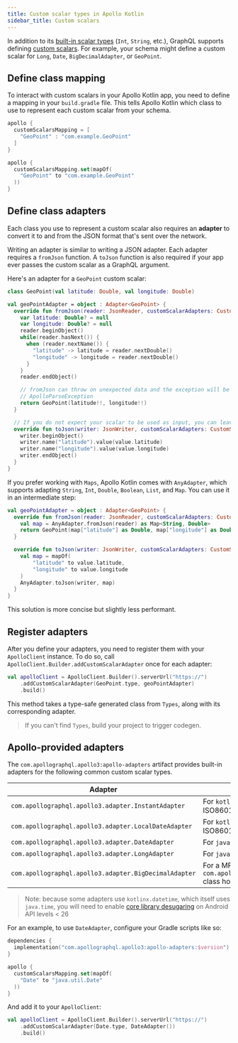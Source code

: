 ```yaml
---
title: Custom scalar types in Apollo Kotlin
sidebar_title: Custom scalars
---
```



In addition to its [built-in scalar types](https://graphql.org/learn/schema/#scalar-types) (`Int`, `String`, etc.), GraphQL supports defining [custom scalars](https://www.apollographql.com/docs/apollo-server/schema/custom-scalars/). For example, your schema might define a custom scalar for `Long`, `Date`, `BigDecimalAdapter`, or `GeoPoint`.

## Define class mapping

To interact with custom scalars in your Apollo Kotlin app, you need to define a mapping in your `build.gradle` file. This tells Apollo Kotlin which class to use to represent each custom scalar from your schema.

<MultiCodeBlock>

```groovy
apollo {
  customScalarsMapping = [
    "GeoPoint" : "com.example.GeoPoint"
  ]
}
```

```kotlin
apollo {
  customScalarsMapping.set(mapOf(
    "GeoPoint" to "com.example.GeoPoint"
  ))
}
```

</MultiCodeBlock>

## Define class adapters

Each class you use to represent a custom scalar also requires an **adapter** to convert it to and from the JSON format that's sent over the network.

Writing an adapter is similar to writing a JSON adapter. Each adapter requires a `fromJson` function. A `toJson` function is also required if your app ever passes the custom scalar as a GraphQL argument.

Here's an adapter for a `GeoPoint` custom scalar:

```kotlin
class GeoPoint(val latitude: Double, val longitude: Double)

val geoPointAdapter = object : Adapter<GeoPoint> {
  override fun fromJson(reader: JsonReader, customScalarAdapters: CustomScalarAdapters): GeoPoint {
    var latitude: Double? = null
    var longitude: Double? = null
    reader.beginObject()
    while(reader.hasNext()) {
      when (reader.nextName()) {
        "latitude" -> latitude = reader.nextDouble()
        "longitude" -> longitude = reader.nextDouble()
      }
    }
    reader.endObject()

    // fromJson can throw on unexpected data and the exception will be wrapped in a
    // ApolloParseException
    return GeoPoint(latitude!!, longitude!!)
  }

  // If you do not expect your scalar to be used as input, you can leave this method as TODO()
  override fun toJson(writer: JsonWriter, customScalarAdapters: CustomScalarAdapters, value: GeoPoint) {
    writer.beginObject()
    writer.name("latitude").value(value.latitude)
    writer.name("longitude").value(value.longitude)
    writer.endObject()
  }
}
```

If you prefer working with `Maps`, Apollo Kotlin comes with `AnyAdapter`, which supports adapting `String`, `Int`, `Double`, `Boolean`, `List`, and `Map`. You can use it in an intermediate step:

```kotlin
val geoPointAdapter = object : Adapter<GeoPoint> {
  override fun fromJson(reader: JsonReader, customScalarAdapters: CustomScalarAdapters): GeoPoint {
    val map = AnyAdapter.fromJson(reader) as Map<String, Double>
    return GeoPoint(map["latitude"] as Double, map["longitude"] as Double)
  }

  override fun toJson(writer: JsonWriter, customScalarAdapters: CustomScalarAdapters, value: GeoPoint) {
    val map = mapOf(
        "latitude" to value.latitude,
        "longitude" to value.longitude
    )
    AnyAdapter.toJson(writer, map)
  }
}
```

This solution is more concise but slightly less performant.

## Register adapters

After you define your adapters, you need to register them with your `ApolloClient` instance. To do so,
call `ApolloClient.Builder.addCustomScalarAdapter` once for each adapter:

```kotlin
val apolloClient = ApolloClient.Builder().serverUrl("https://")
    .addCustomScalarAdapter(GeoPoint.type, geoPointAdapter)
    .build()
```

This method takes a type-safe generated class from `Types`, along with its corresponding adapter.

> If you can't find `Types`, build your project to trigger codegen.


## Apollo-provided adapters

The `com.apollographql.apollo3:apollo-adapters` artifact provides built-in adapters for the following common custom scalar types.

| Adapter | Description |
|---------|-------------|
| `com.apollographql.apollo3.adapter.InstantAdapter` | For `kotlinx.datetime.Instant` ISO8601 dates |
| `com.apollographql.apollo3.adapter.LocalDateAdapter` | For `kotlinx.datetime.LocalDate` ISO8601 dates |
| `com.apollographql.apollo3.adapter.DateAdapter` | For `java.util.Date` ISO8601 dates |
| `com.apollographql.apollo3.adapter.LongAdapter` | For `java.lang.Long` |
| `com.apollographql.apollo3.adapter.BigDecimalAdapter` | For a MPP `com.apollographql.apollo3.BigDecimal` class holding big decimal values |

> Note: because some adapters use `kotlinx.datetime`, which itself uses `java.time`, you will need to enable [core library desugaring](https://developer.android.com/studio/write/java8-support#library-desugaring) on Android API levels < 26

For an example, to use `DateAdapter`, configure your Gradle scripts like so:

```kotlin
dependencies {
  implementation("com.apollographql.apollo3:apollo-adapters:$version")
}

apollo {
  customScalarsMapping.set(mapOf(
    "Date" to "java.util.Date"
  ))
}
```

And add it to your `ApolloClient`:

```kotlin
val apolloClient = ApolloClient.Builder().serverUrl("https://")
    .addCustomScalarAdapter(Date.type, DateAdapter())
    .build()
```
